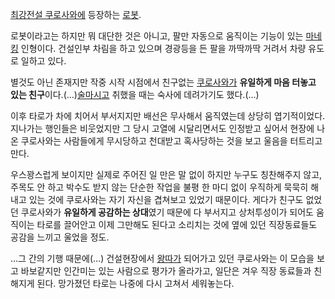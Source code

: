[[최강전설 쿠로사와]]에 등장하는 [[로봇]].

로봇이라고는 하지만 뭐 대단한 것은 아니고, 팔만 자동으로 움직이는 기능이 있는 [[마네킹]] 인형이다. 건설인부 차림을 하고 있으며 경광등을 든 팔을 까딱까딱 거려서 차량 유도로 일하고 있다.

별것도 아닌 존재지만 작중 시작 시점에서 친구없는 [[쿠로사와]]가 '''유일하게 마음 터놓고 있는 친구'''이다.(…)[[술]]마시고 취했을 때는 숙사에 데려가기도 했다.(…)

이후 타로가 차에 치어서 부서지지만 배선은 무사해서 움직였는데 상당히 엽기적이었다. 지나가는 행인들은 비웃었지만 그 당시 고열에 시달리면서도 인정받고 싶어서 현장에 나온 쿠로사와는 사람들에게 무시당하고 천대받고 혹사당하는 것을 보고 울음을 터트리고 만다.
 
우스꽝스럽게 보이지만 실제로 주어진 일 만은 말 없이 하지만 누구도 칭찬해주지 않고, 주목도 안 하고 박수도 받지 않는 단순한 작업을 불평 한 마디 없이 우직하게 묵묵히 해내고 있는 것에 쿠로사와는 자기 자신을 겹쳐보고 있었기 때문이다. 게다가 친구도 없었던 쿠로사와가 '''유일하게 공감하는 상대'''였기 때문에 다 부서지고 상처투성이가 되어도 움직이는 타로를 끌어안고 이제 그만해도 된다고 소리치는 것에 옆에 있던 직장동료들도 공감을 느끼고 울었을 정도.

…그 간의 기행 때문에(…) 건설현장에서 [[왕따]]가 되어가고 있던 쿠로사와는 이 모습을 보고 바보같지만 인간미는 있는 사람으로 평가가 올라가고, 일단은 겨우 직장 동료들과 친해지게 된다. 망가졌던 타로는 나중에 다시 고쳐서 세워놓는다.
